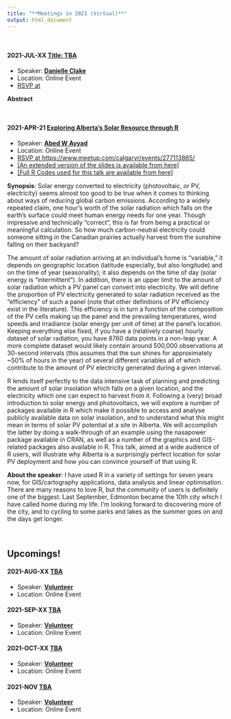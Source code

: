 ```yaml
---
title: "**Meetings in 2021 (Virtual)**"
output: html_document
---
```


<br>

#### 2021-JUL-XX [Title: TBA](https://www.meetup.com/calgaryr/events/){target="_blank"}

+ Speaker: [<b>Danielle Clake</b>](email:danielle.clake@ucalgary.ca){target="_blank"}
+ Location: Online Event
+ [RSVP at ](){target="_blank"}

<b>Abstract</b> 

\

#### 2021-APR-21 [Exploring Alberta’s Solar Resource through R](https://www.meetup.com/calgaryr/events/277113865/){target="_blank"} 

+ Speaker: [<b>Abed W Ayyad</b>](https://manipulativegerbil.blogspot.com/){target="_blank"}
+ Location: Online Event
+ [RSVP at https://www.meetup.com/calgaryr/events/277113865/](https://www.meetup.com/calgaryr/events/277113865/){target="_blank"}
+ [ [An extended version of the slides is available from here] ](./archives/2021_04_21/abed_ayyad_beamer_slides_for_calgary_rug_21_april.pdf){target="_blank"}
+ [ [Full R Codes used for this talk are available from here] ](./archives/2021_04_21/codes_for_abed_ayyad_presentation_pablo_help.R){target="_blank"}

<b>Synopsis</b>: Solar energy converted to electricity (photovoltaic, or PV, electricity) seems almost too good to be true when it comes to thinking about ways of reducing global carbon emissions. According to a widely repeated claim, one hour's worth of the solar radiation which falls on the earth's surface could meet human energy needs for one year. Though impressive and technically "correct", this is far from being a practical or meaningful calculation. So how much carbon-neutral electricity could someone sitting in the Canadian prairies actually harvest from the sunshine falling on their backyard? 

The amount of solar radiation arriving at an individual's home is "variable," it depends on geographic location (latitude especially, but also longitude) and on the time of year (seasonality); it also depends on the time of day (solar energy is "intermittent"). In addition, there is an upper limit to the amount of solar radiation which a PV panel can convert into electricity. We will define the proportion of PV electricity generated to solar radiation received as the "efficiency" of such a panel (note that other definitions of PV efficiency exist in the literature). This efficiency is in turn a function of the composition of the PV cells making up the panel and the prevailing temperatures, wind speeds and irradiance (solar energy per unit of time) at the panel's location. Keeping everything else fixed, if you have a (relatively coarse) hourly dataset of solar radiation, you have 8760 data points in a non-leap year. A more complete dataset would likely contain around 500,000 observations at 30-second intervals (this assumes that the sun shines for approximately ~50% of hours in the year) of several different variables all of which contribute to the amount of PV electricity generated during a given interval. 

R lends itself perfectly to the data intensive task of planning and predicting the amount of solar insolation which falls on a given location, and the electricity which one can expect to harvest from it. Following a (very) broad introduction to solar energy and photovoltaics, we will explore a number of packages available in R which make it possible to access and analyse publicly available data on solar insolation, and to understand what this might mean in terms of solar PV potential at a site in Alberta. We will accomplish the latter by doing a walk-through of an example using the nasapower package available in CRAN, as well as a number of the graphics and GIS-related packages also available in R. This talk, aimed at a wide audience of R users, will illustrate why Alberta is a surprisingly perfect location for solar PV deployment and how you can convince yourself of that using R.

<b>About the speaker</b>: I have used R in a variety of settings for seven years now, for GIS/cartography applications, data analysis and linear optimisation. There are many reasons to love R, but the community of users is definitely one of the biggest. Last September, Edmonton became the 10th city which I have called home during my life. I'm looking forward to discovering more of the city, and to cycling to some parks and lakes as the summer goes on and the days get longer. 


\

## Upcomings!

#### 2021-AUG-XX [TBA](https://www.meetup.com/calgaryr/events/){target="_blank"}

+ Speaker: [<b>Volunteer</b>](){target="_blank"}
+ Location: Online Event


#### 2021-SEP-XX [TBA](https://www.meetup.com/calgaryr/events/){target="_blank"}

+ Speaker: [<b>Volunteer</b>](){target="_blank"}
+ Location: Online Event


#### 2021-OCT-XX [TBA](https://www.meetup.com/calgaryr/events/){target="_blank"}

+ Speaker: [<b>Volunteer</b>](){target="_blank"}
+ Location: Online Event

#### 2021-NOV [TBA](https://www.meetup.com/calgaryr/events/){target="_blank"}

+ Speaker: [<b>Volunteer</b>](){target="_blank"}
+ Location: Online Event
